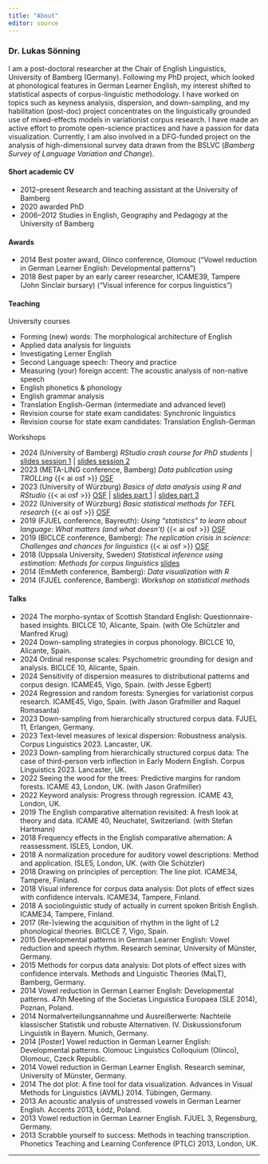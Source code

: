 ```yaml
---
title: "About"
editor: source
---
```



### Dr. Lukas Sönning

I am a post-doctoral researcher at the Chair of English Linguistics, University of Bamberg (Germany). Following my PhD project, which looked at phonological features in German Learner English, my interest shifted to statistical aspects of corpus-linguistic methodology. I have worked on topics such as keyness analysis, dispersion, and down-sampling, and my habilitation (post-doc) project concentrates on the linguistically grounded use of mixed-effects models in variationist corpus research. I have made an active effort to promote open-science practices and have a passion for data visualization. Currently, I am also involved in a DFG-funded project on the analysis of high-dimensional survey data drawn from the BSLVC (*Bamberg Survey of Language Variation and Change*).


#### Short academic CV

- 2012–present Research and teaching assistant at the University of Bamberg
- 2020 awarded PhD
- 2006–2012 Studies in English, Geography and Pedagogy at the University of Bamberg

#### Awards

- 2014 Best poster award, Olinco conference, Olomouc ("Vowel reduction in German Learner English: Developmental patterns")
- 2018 Best paper by an early career researcher, ICAME39, Tampere (John Sinclair bursary) ("Visual inference for corpus linguistics")

#### Teaching

University courses

- Forming (new) words: The morphological architecture of English
- Applied data analysis for linguists
- Investigating Lerner English
- Second Language speech: Theory and practice
- Measuring (your) foreign accent: The acoustic analysis of non-native speech
- English phonetics & phonology
- English grammar analysis
- Translation English-German (intermediate and advanced level)
- Revision course for state exam candidates: Synchronic linguistics
- Revision course for state exam candidates: Translation English-German

Workshops

- 2024 (University of Bamberg) *RStudio crash course for PhD students* \| [slides session 1](resources_pages/slides_session_1.html){target="_blank"} \| [slides session 2](resources_pages/slides_session_2.html){target="_blank"}
- 2023 (META-LING conference, Bamberg) *Data publication using TROLLing* {{< ai osf >}} [OSF](https://osf.io/j38b2/){target="_blank"} 
- 2023 (University of Würzburg) *Basics of data analysis using R and RStudio* {{< ai osf >}} [OSF](https://osf.io/j43v9/){target="_blank"}  \| [slides part 1](resources_pages/slides_part_1.html){target="_blank"} \| [slides part 3](resources_pages/slides_part_3.html){target="_blank"}
- 2022 (University of Würzburg) *Basic statistical methods for TEFL research* {{< ai osf >}} [OSF](https://osf.io/v37pw/){target="_blank"} 
- 2019 (FJUEL conference, Bayreuth): *Using "statistics" to learn about language: What matters (and what doesn't)* {{< ai osf >}} [OSF](https://osf.io/jafbz/){target="_blank"} 
- 2019 (BICLCE conference, Bamberg): *The replication crisis in science: Challenges and chances for linguistics* {{< ai osf >}} [OSF](https://osf.io/dhbce/){target="_blank"} 
- 2018 (Uppsala University, Sweden) *Statistical inference using estimation: Methods for corpus linguistics* [slides](https://osf.io/qrv5k){target="_blank"} 
- 2014 (EmMeth conference, Bamberg): *Data visualization with R*
- 2014 (FJUEL conference, Bamberg): *Workshop on statistical methods*


#### Talks

-	2024 The morpho-syntax of Scottish Standard English: Questionnaire-based insights. BICLCE 10, Alicante, Spain. (with Ole Schützler and Manfred Krug)
-	2024 Down-sampling strategies in corpus phonology. BICLCE 10, Alicante, Spain.
-	2024 Ordinal response scales: Psychometric grounding for design and analysis. BICLCE 10, Alicante, Spain.
-	2024 Sensitivity of dispersion measures to distributional patterns and corpus design. ICAME45, Vigo, Spain. (with Jesse Egbert)
-	2024 Regression and random forests: Synergies for variationist corpus research. ICAME45, Vigo, Spain. (with Jason Grafmiller and Raquel Romasanta)
-	2023 Down-sampling from hierarchically structured corpus data. FJUEL 11, Erlangen, Germany.
-	2023 Text-level measures of lexical dispersion: Robustness analysis. Corpus Linguistics 2023. Lancaster, UK.
-	2023 Down-sampling from hierarchically structured corpus data: The case of third-person verb inflection in Early Modern English. Corpus Linguistics 2023. Lancaster, UK.
-	2022 Seeing the wood for the trees: Predictive margins for random forests. ICAME 43, London, UK. (with Jason Grafmiller)
-	2022 Keyword analysis: Progress through regression. ICAME 43, London, UK.
-	2019 The English comparative alternation revisited: A fresh look at theory and data. ICAME 40, Neuchatel, Switzerland. (with Stefan Hartmann)
-	2018 Frequency effects in the English comparative alternation: A reassessment. ISLE5, London, UK.
-	2018 A normalization procedure for auditory vowel descriptions: Method and application. ISLE5, London, UK. (with Ole Schützler)
-	2018 Drawing on principles of perception: The line plot. ICAME34, Tampere, Finland.
-	2018 Visual inference for corpus data analysis: Dot plots of effect sizes with confidence intervals. ICAME34, Tampere, Finland.
-	2018 A sociolinguistic study of actually in current spoken British English. ICAME34, Tampere, Finland.
-	2017 (Re-)viewing the acquisition of rhythm in the light of L2 phonological theories. BICLCE 7, Vigo, Spain.
-	2015 Developmental patterns in German Learner English: Vowel reduction and speech rhythm. Research seminar, University of Münster, Germany.
-	2015 Methods for corpus data analysis: Dot plots of effect sizes with confidence intervals. Methods and Linguistic Theories (MaLT), Bamberg, Germany.
-	2014 Vowel reduction in German Learner English: Developmental patterns. 47th Meeting of the Societas Linguistica Europaea (SLE 2014), Poznan, Poland.
-	2014 Normalverteilungsannahme und Ausreißerwerte: Nachteile klassischer Statistik und robuste Alternativen. IV. Diskussionsforum Linguistik in Bayern. Munich, Germany.
-	2014 [Poster] Vowel reduction in German Learner English: Developmental patterns. Olomouc Linguistics Colloquium (Olinco), Olomouc, Czeck Republic.
-	2014 Vowel reduction in German Learner English. Research seminar, University of Münster, Germany.
-	2014 The dot plot: A fine tool for data visualization. Advances in Visual Methods for Linguistics (AVML) 2014. Tübingen, Germany.
-	2013 An acoustic analysis of unstressed vowels in German Learner English. Accents 2013, Łódź, Poland.
-	2013 Vowel reduction in German Learner English. FJUEL 3, Regensburg, Germany.
-	2013 Scrabble yourself to success: Methods in teaching transcription. Phonetics Teaching and Learning Conference (PTLC) 2013, London, UK.



------------------------------------------------------------------------
